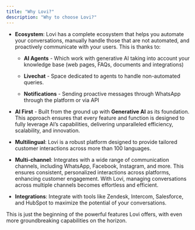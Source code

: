 ```yaml
---
title: "Why Lovi?"
description: "Why to choose Lovi?"
---
```


* **Ecosystem**: Lovi has a complete ecosystem that helps you automate your conversations, manually handle those that are not automated, and proactively communicate with your users. This is thanks to:

  * **AI Agents** - Which work with generative AI taking into account your knowledge base (web pages, FAQs, documents and integrations)

  * **Livechat** - Space dedicated to agents to handle non-automated queries.

  * **Notifications** - Sending proactive messages through WhatsApp through the platform or via API

* **AI First** - Built from the ground up with **Generative AI** as its foundation. This approach ensures that every feature and function is designed to fully leverage AI’s capabilities, delivering unparalleled efficiency, scalability, and innovation.

* **Multilingual**: Lovi is a robust platform designed to provide tailored customer interactions across more than 100 languages.

* **Multi-channel**: Integrates with a wide range of communication channels, including WhatsApp, Facebook, Instagram, and more. This ensures consistent, personalized interactions across platforms, enhancing customer engagement. With Lovi, managing conversations across multiple channels becomes effortless and efficient.

* **Integrations**: Integrate with tools like Zendesk, Intercom, Salesforce, and HubSpot to maximize the potential of your conversations.

This is just the beginning of the powerful features Lovi offers, with even more groundbreaking capabilities on the horizon.